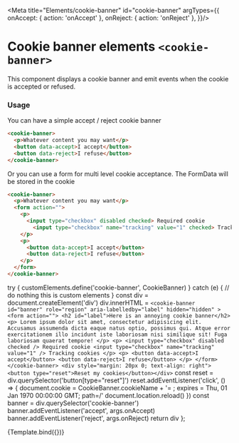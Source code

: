 
<Meta title="Elements/cookie-banner" id="cookie-banner" argTypes={{
  onAccept: { action: 'onAccept' },
  onReject: { action: 'onReject' },
}}/>

# Cookie banner elements `<cookie-banner>`

This component displays a cookie banner and emit events when the cookie is accepted or refused.

### Usage

You can have a simple accept / reject cookie banner

```html
<cookie-banner>
  <p>Whatever content you may want</p>
  <button data-accept>I accept</button>
  <button data-reject>I refuse</button>
</cookie-banner>
```

Or you can use a form for multi level cookie acceptance. The FormData will be stored in the cookie

```html
<cookie-banner>
  <p>Whatever content you may want</p>
  <form action="">
    <p>
      <input type="checkbox" disabled checked> Required cookie
        <input type="checkbox" name="tracking" value="1" checked> Tracking cookies
    </p>
    <p>
      <button data-accept>I accept</button>
      <button data-reject>I refuse</button>
    </p>
  </form>
</cookie-banner>
```

  try {
    customElements.define('cookie-banner', CookieBanner)
  } catch (e) {
    // do nothing this is custom elements
  }
  const div = document.createElement('div')
  div.innerHTML = `
   <cookie-banner
      id="banner"
      role="region"
      aria-labelledby="label"
      hidden="hidden"
    >
      <form action="">
        <h2 id="label">Here is an annoying cookie banner</h2>
        <p>
          Lorem ipsum dolor sit amet, consectetur adipisicing elit. Accusamus
          assumenda dicta eaque natus optio, possimus qui. Atque error
          exercitationem illo incidunt iste laboriosam nisi similique sit! Fuga
          laboriosam quaerat tempore!
        </p>
        <p>
          <input type="checkbox" disabled checked /> Required cookie
          <input type="checkbox" name="tracking" value="1" /> Tracking cookies
        </p>
        <p>
          <button data-accept>I accept</button>
          <button data-reject>I refuse</button>
        </p>
      </form>
    </cookie-banner>
    <div style="margin: 20px 0; text-align: right"><button type="reset">Reset my cookies</button></div>
  `
  const reset = div.querySelector('button[type="reset"]')
  reset.addEventListener('click', () => {
    document.cookie =
      CookieBanner.cookieName +
      '= ; expires = Thu, 01 Jan 1970 00:00:00 GMT; path=/'
    document.location.reload()
  })
  const banner = div.querySelector('cookie-banner')
  banner.addEventListener('accept', args.onAccept)
  banner.addEventListener('reject', args.onReject)
  return div
};

<Canvas>
  <Story name="Default">
    {Template.bind({})}
  </Story>
</Canvas>
